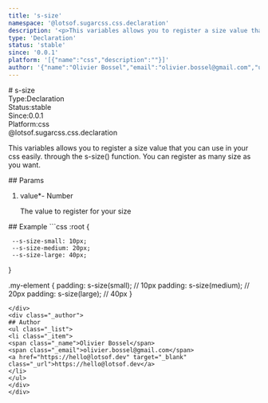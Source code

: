 ```yaml
---
title: 's-size'
namespace: '@lotsof.sugarcss.css.declaration'
description: '<p>This variables allows you to register a size value that you can use in your css easily. through the s-size() function. You can register as many size as you want.</p> '
type: 'Declaration'
status: 'stable'
since: '0.0.1'
platform: '[{"name":"css","description":""}]'
author: '{"name":"Olivier Bossel","email":"olivier.bossel@gmail.com","url":"https://hello@lotsof.dev"}'
---
```

<div class="docmap-mdx">
# s-size
<div class="_metas">
<div class="_type"><span class="_type-label">Type:</span><span class="_type-value">Declaration</span></div>
<div class="_status"><span class="_status-label">Status:</span><span class="_status-value -stable">stable</span></div>
<div class="_since"><span class="_since-label">Since:</span><span class="_since-value">0.0.1</span></div>
<div class="_platform"><span class="_platform-label">Platform:</span><span class="_platform-value -css">css</span></div>
</div>
<div class="_namespace">@lotsof.sugarcss.css.declaration</div>
<div class="_description typo-lead typo-format">
<p>This variables allows you to register a size value that you can use in your css easily.
through the s-size() function.
You can register as many size as you want.</p>

</div>
<div class="_params">
## Params
<ol class="_list">
<li class="_item">
<span class="_name">value<span class="_required">*</span></span><span class="_default">-</span> <span class="_type">Number</span>
<p class="_description">The value to register for your size</p>
</li>
</ol>
</div>
<div class="_examples">
## Example
```css
:root {

     --s-size-small: 10px;
     --s-size-medium: 20px;
     --s-size-large: 40px;
}

.my-element {
   padding: s-size(small); // 10px
   padding: s-size(medium); // 20px
   padding: s-size(large); // 40px
}
```
</div>
<div class="_author">
## Author
<ul class="_list">
<li class="_item">
<span class="_name">Olivier Bossel</span>
<span class="_email">olivier.bossel@gmail.com</span>
<a href="https://hello@lotsof.dev" target="_blank" class="_url">https://hello@lotsof.dev</a>
</li>
</ul>
</div>
</div>